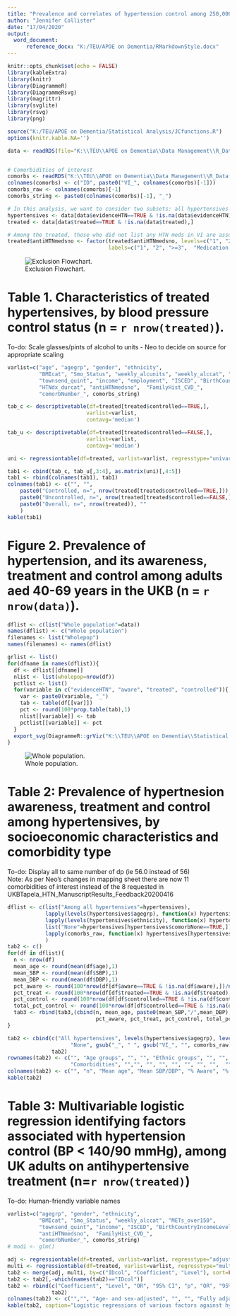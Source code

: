 ```yaml
---
title: "Prevalence and correlates of hypertension control among 250,000 middle-aged adults in the UK"
author: "Jennifer Collister"
date: "17/04/2020"
output: 
  word_document:
      reference_docx: "K:/TEU/APOE on Dementia/RMarkdownStyle.docx"
---
```


```r
knitr::opts_chunk$set(echo = FALSE)
library(kableExtra)
library(knitr)
library(DiagrammeR)
library(DiagrammeRsvg)
library(magrittr)
library(svglite)
library(rsvg)
library(png)

source("K:/TEU/APOE on Dementia/Statistical Analysis/JCfunctions.R")
options(knitr.kable.NA='')

data <- readRDS(file="K:\\TEU\\APOE on Dementia\\Data Management\\R_Dataframes_TLA\\38358\\Organised\\Hypertension\\Neo\\HTN_excl.rds")


# Comorbidities of interest
comorbs <- readRDS("K:\\TEU\\APOE on Dementia\\Data Management\\R_Dataframes_TLA\\38358\\Organised\\Hypertension\\Neo\\VI_HTNcomorb.rds")
colnames(comorbs) <- c("ID", paste0("VI_", colnames(comorbs)[-1]))
comorbs_raw <- colnames(comorbs)[-1]
comorbs_string <- paste0(colnames(comorbs)[-1], "_")

# In this analysis, we want to consider two subsets: all hypertensives and all treated individuals
hypertensives <- data[data$evidenceHTN==TRUE & !is.na(data$evidenceHTN),]
treated <- data[data$treated==TRUE & !is.na(data$treated),]

# Among the treated, those who did not list any HTN meds in VI are assumed to be taking unlisted meds
treated$antiHTNmedsno <- factor(treated$antiHTNmedsno, levels=c("1", "2", ">=3", "0"),
                                labels=c("1", "2", ">=3",  "Medication list unavailable"))

```

![Exclusion Flowchart.](K:/TEU/APOE on Dementia/Statistical Analysis/NeoHypertension/RMarkdown/ExclFlowchart.png)

# Table 1. Characteristics of treated hypertensives, by blood pressure control status (n = `r nrow(treated)`).

<div custom-style="Todo">To-do: Scale glasses/pints of alcohol to units - Neo to decide on source for appropriate scaling</div>

```r
varlist=c("age", "agegrp", "gender", "ethnicity", 
          "BMIcat", "Smo_Status", "weekly_alcunits", "weekly_alccat", "PhA_METsWkAllAct", "METs_over150",
          "townsend_quint", "income", "employment", "ISCED", "BirthCountryIncomeLevel", "countryResidence", "BowelCancerScreening",
          "HTNdx_durcat", "antiHTNmedsno",  "FamilyHist_CVD_", 
          "comorbNumber_", comorbs_string)

tab_c <- descriptivetable(df=treated[treated$controlled==TRUE,], 
                         varlist=varlist,
                         contavg='median')

tab_u <- descriptivetable(df=treated[treated$controlled==FALSE,], 
                         varlist=varlist,
                         contavg='median')

uni <- regressiontable(df=treated, varlist=varlist, regresstype="univariable")

tab1 <- cbind(tab_c, tab_u[,3:4], as.matrix(uni)[,4:5])
tab1 <- rbind(colnames(tab1), tab1)
colnames(tab1) <- c("", "", 
    paste0("Controlled, n=", nrow(treated[treated$controlled==TRUE,])), "", 
    paste0("Uncontrolled, n=", nrow(treated[treated$controlled==FALSE,])), "",
    paste0("Overall, n=", nrow(treated)), ""
    )
kable(tab1)

```

# Figure 2. Prevalence of hypertension, and its awareness, treatment and control among adults aed 40-69 years in the UKB (n = `r nrow(data)`).

```r

dflist <- c(list("Whole population"=data))
names(dflist) <- c("Whole population")
filenames <- list("Wholepop")
names(filenames) <- names(dflist)

grlist <- list()
for(dfname in names(dflist)){
  df <- dflist[[dfname]]
  nlist <- list(wholepop=nrow(df))
  pctlist <- list()
  for(variable in c("evidenceHTN", "aware", "treated", "controlled")){
    var <- paste0(variable, "_")
    tab <- table(df[[var]])
    pct <- round(100*prop.table(tab),1)
    nlist[[variable]] <- tab
    pctlist[[variable]] <- pct
  }
  export_svg(DiagrammeR::grViz("K:\\TEU\\APOE on Dementia\\Statistical Analysis\\NeoHypertension\\RMarkdown\\HTNtree.gv")) %>% charToRaw %>% rsvg %>% png::writePNG(paste0(filenames[[dfname]],'.png'))
}

```
![Whole population.](K:/TEU/APOE on Dementia/Statistical Analysis/NeoHypertension/RMarkdown/Wholepop.png)

# Table 2: Prevalence of hypertnesion awareness, treatment and control among hypertensives, by socioeconomic characteristics and comorbidity type

<div custom-style="Todo">To-do: Display all to same number of dp (ie 56.0 instead of 56)</div>

<div custom-style="Todo">Note: As per Neo's changes in mapping sheet there are now 11 comorbidities of interest instead of the 8 requested in UKBTapela_HTN_ManuscriptResults_Feedback20200416</div>

```r

dflist <- c(list("Among all hypertensives"=hypertensives),
            lapply(levels(hypertensives$agegrp), function(x) hypertensives[hypertensives$agegrp==x,]),
            lapply(levels(hypertensives$ethnicity), function(x) hypertensives[hypertensives$ethnicity==x,]),
            list("None"=hypertensives[hypertensives$comorbNone==TRUE,]), 
            lapply(comorbs_raw, function(x) hypertensives[hypertensives[[x]]==1,])
            )
tab2 <- c()
for(df in dflist){
  n <- nrow(df)
  mean_age <- round(mean(df$age),1)
  mean_SBP <- round(mean(df$SBP),1)
  mean_DBP <- round(mean(df$DBP),1)
  pct_aware <- round(100*nrow(df[df$aware==TRUE & !is.na(df$aware),])/nrow(df),1)
  pct_treat <- round(100*nrow(df[df$treated==TRUE & !is.na(df$treated),])/nrow(df[df$aware==TRUE & !is.na(df$aware),]),1)
  pct_control <- round(100*nrow(df[df$controlled==TRUE & !is.na(df$controlled),])/nrow(df[df$treated==TRUE & !is.na(df$treated),]),1)
  total_pct_control <- round(100*nrow(df[df$controlled==TRUE & !is.na(df$controlled),])/nrow(df),1)
  tab3 <- rbind(tab3,(cbind(n, mean_age, paste0(mean_SBP,"/",mean_DBP), 
                            pct_aware, pct_treat, pct_control, total_pct_control)))
}

tab2 <- cbind(c("All hypertensives", levels(hypertensives$agegrp), levels(hypertensives$ethnicity),
                    "None", gsub("_", " ", gsub("VI_", "", comorbs_raw))),
              tab2)
rownames(tab2) <- c("", "Age groups", "", "", "Ethnic groups", "", "", 
                    "Comorbidities", "","", "", "", "", "", "", "",  "", "","")
colnames(tab2) <- c("", "n", "Mean age", "Mean SBP/DBP", "% Aware", "% Treated", "% Controlled", "Total % Controlled")
kable(tab2)

```

# Table 3: Multivariable logistic regression identifying factors associated with hypertension control (BP < 140/90 mmHg), among UK adults on antihypertensive treatment (n=`r nrow(treated)`)

<div custom-style="Todo">To-do: Human-friendly variable names</div>


```r

varlist=c("agegrp", "gender", "ethnicity", 
          "BMIcat", "Smo_Status", "weekly_alccat", "METs_over150",
          "townsend_quint", "income", "ISCED", "BirthCountryIncomeLevel", "countryResidence", "BowelCancerScreening",
          "antiHTNmedsno",  "FamilyHist_CVD_",
          "comorbNumber_", comorbs_string)
# mod1 <- glm()

adj <- regressiontable(df=treated, varlist=varlist, regresstype="adjusted")
multi <- regressiontable(df=treated, varlist=varlist, regresstype="multivariable")
tab2 <- merge(adj, multi, by=c("IDcol", "Coefficient", "Level"), sort=FALSE)
tab2 <- tab2[,-which(names(tab2)=="IDcol")]
tab2 <- rbind(c("Coefficient", "Level", "OR", "95% CI", "p", "OR", "95% CI", "p"),
              tab2)
colnames(tab2) <- c("","", "Age- and sex-adjusted", "", "", "Fully adjusted", "", "")
kable(tab2, caption="Logistic regressions of various factors against hypertension control status, odds ratios are for successful BP control.")


```

